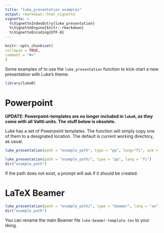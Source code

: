 ```yaml
---
title: "luke_presentation examples"
output: rmarkdown::html_vignette
vignette: >
  %\VignetteIndexEntry{luke_presentation}
  %\VignetteEngine{knitr::rmarkdown}
  %\VignetteEncoding{UTF-8}
---
```


```r
knitr::opts_chunk$set(
collapse = TRUE,
comment = "#>"
)
```

Some examples of to use the `luke_presentation` function to kick-start a new presentation with Luke's theme.

```r
library(lukeR)
```

# Powerpoint

**UPDATE: Powerpoint-templates are no longer included in `lukeR`, as they come with all Valtti units. The stuff below is obsolete.**

Luke has a set of Powerpoint templates. The function will simply copy one of them to a designated location. The default is current working directory, as usual.

```r
luke_presentation(path = "example_path", type = "pp", lang="fi", ask = FALSE)

```


```r
luke_presentation(path = "example_path/", type = "pp", lang = "fi")
dir("example_path")
```

If the path does not exist, a prompt will ask if it should be created. 

# LaTeX Beamer

```r
luke_presentation(path = "example_path/", type = "beamer", lang = "se")
dir("example_path")
```

You can rename the main Beamer file `luke-beamer-template.tex` to your liking. 



